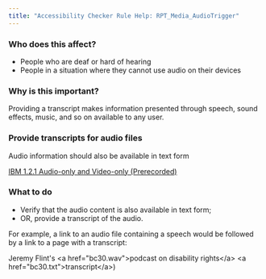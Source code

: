 ```yaml
---
title: "Accessibility Checker Rule Help: RPT_Media_AudioTrigger"
---
```


<div className="toolHelp">
<Row>
<Column colLg={5} colMd={3} colSm={4} className="toolLeft">

### Who does this affect?

 * People who are deaf or hard of hearing
 * People in a situation where they cannot use audio on their devices

### Why is this important?

Providing a transcript makes information presented through speech, sound effects, music, and so on available to any user.

</Column>
<Column colLg={11} colMd={5} colSm={4} className="toolMain">

<div id="locLevel"></div>

### Provide transcripts for audio files
Audio information should also be available in text form

[IBM 1.2.1 Audio-only and Video-only (Prerecorded)](http://www.ibm.com/able/guidelines/ci162/audio_and_video.html)

<div id="locSnippet"></div>

### What to do

 * Verify that the audio content is also available in text form;
 * OR, provide a transcript of the audio.

For example, a link to an audio file containing a speech would be followed by a link to a page with a transcript:

<CodeSnippet type="multi" light={true}>    Jeremy Flint's &lt;a href="bc30.wav"&gt;podcast on disability rights&lt;/a&gt;
    &lt;a href="bc30.txt"&gt;transcript&lt;/a&gt;)</CodeSnippet>

</Column>
</Row>
</div>
